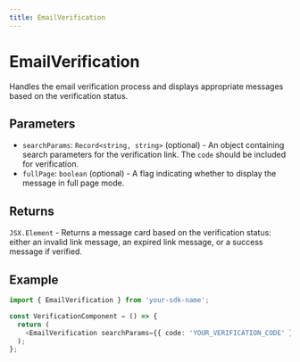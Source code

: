 ```yaml
---
title: EmailVerification
---
```


# EmailVerification

Handles the email verification process and displays appropriate messages based on the verification status.

## Parameters

- `searchParams`: `Record<string, string>` (optional) - An object containing search parameters for the verification link. The `code` should be included for verification.
- `fullPage`: `boolean` (optional) - A flag indicating whether to display the message in full page mode.

## Returns

`JSX.Element` - Returns a message card based on the verification status: either an invalid link message, an expired link message, or a success message if verified.

## Example

```typescript
import { EmailVerification } from 'your-sdk-name';

const VerificationComponent = () => {
  return (
    <EmailVerification searchParams={{ code: 'YOUR_VERIFICATION_CODE' }} fullPage={true} />
  );
};
```